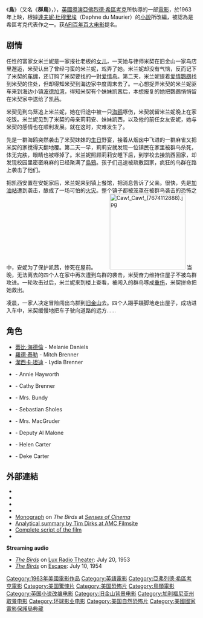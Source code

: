 {{noteTA
|1=zh-hans:阿尔弗雷德·希区柯克;zh-hk:亞弗列·希治閣;zh-tw:亞佛烈德·希區考克;
|2=zh-hans:希区柯克;zh-hk:希治閣;zh-tw:希區考克;
}}
{{Infobox Film
| name = 鳥<br />The Birds
| image = The Birds original poster.jpg
| caption = 电影海报
| director = [[亞佛烈德·希區考克|亞佛烈德·希區考克]]
| producer = [[亞佛烈德·希區考克|亞佛烈德·希區考克]]
| writer = [[達夫妮·杜穆里埃|達夫妮·杜穆里埃]]<br />[[伊凡·亨特|伊凡·亨特]]
| starring = [[羅德·泰勒|羅德·泰勒]]<br />[[潔西卡·坦迪|潔西卡·坦迪]]<br />{{le|蘇珊妮·普萊薛特​|Suzanne Pleshette}}<br />[[蒂比·海德倫|蒂比·海德倫]]<br />{{le|維羅妮卡·卡特賴特|Veronica Cartwright}}
| music = [[Bernard_Hermann|Bernard Hermann]]
| cinematography = [[Robert_Burks|Robert Burks]]
| editing = [[George_Tomasini|George Tomasini]]
| distributor = [[環球影業|環球影業]]
| released = 1963年3月28日 
| runtime = 119分钟
| country = [[美國|美國]]
| language = [[英語|英語]]
| budget = 250萬美元
| gross = $11,403,529
| followed_by = ''[[The_Birds_II:_Land's_End|Land's End]]''
| amg_id = 1:5727
| imdb_id = 0056869
}}
《'''鳥'''》（又名《'''群鳥'''》，{{lang-en|The Birds}}），[[英國|英國]][[導演|導演]][[亞佛烈德·希區考克|亞佛烈德·希區考克]]所執導的一部[[電影|電影]]，於1963年上映，根據[[達夫妮·杜穆里埃|達夫妮·杜穆里埃]]（Daphne du Maurier）的[[小說|小說]]所改編，被認為是希區考克代表作之一。获[[AFI百年百大电影|AFI百年百大电影]]提名。

== 剧情 ==
任性的富家女米兰妮是一家报社老板的[[女儿|女儿]]，一天她与律师米契在旧金山一家鸟店里邂逅，米契认出了曾经刁蛮的米兰妮，戏弄了她。米兰妮却没有气恼，反而记下了米契的[[车牌|车牌]]，还订购了米契要找的一對[[爱情鸟|爱情鸟]]。第二天，米兰妮提着[[爱情鸚鵡|爱情鸚鵡]]找到米契的住处，但却得知米契到海边家中度周末去了。一心想捉弄米契的米兰妮驱车来到海边小镇[[波德加湾|波德加湾]]，得知米契有个妹妹凯茜后，本想报复的她把鸚鵡悄悄留在米契家中送给了凯茜。 　　 

米契见到鸟笼追上米兰妮，她在归途中被一只[[海鸥|海鸥]]啄伤，米契就留米兰妮晚上在家吃饭。米兰妮见到了米契的母亲莉莉安、妹妹凯西，以及他的前任女友安妮，她与米契的感情也在顺利发展。就在这时，灾难发生了。 　　 

先是一群海鸥突然袭击了米契妹妹的[[生日|生日]]野宴，接着从烟囱中飞进的一群麻雀又把米契的家搅得天翻地覆。第二天一早，莉莉安就发现一位镇民在家里被群鸟杀死，体无完肤，眼睛也被啄掉了。米兰妮照顾莉莉安睡下后，到学校去接凯西回家，却发现校园里密密麻麻的已经聚满了[[烏鴉|烏鴉]]。孩子们迅速被疏散回家，疯狂的鸟群在路上袭击了他们。 　　 

把凯西安置在安妮家后，米兰妮来到镇上餐馆，把消息告诉了父亲。很快，先是[[加油站|加油站]]遭到袭击，酿成了一场可怕的[[火灾|火灾]]。整个镇子都被笼罩在被群鸟袭击的恐怖之中，安妮为了保护凯茜，惨死在屋前。 　　 
[[File:Caw!_Caw!_(7674112888).jpg|200px]]
当晚，无法离去的四个人在家中再次遭到鸟群的袭击，米契奋力维持住屋子不被鸟群攻进。一轮攻击过后，米兰妮来到楼上查看，被闯入的群鸟啄成[[重伤|重伤]]，米契拼命把她救出。 　　 

凌晨，一家人决定冒险闯出鸟群到[[旧金山|旧金山]]去。四个人蹑手蹑脚地走出屋子，成功进入车中，米契缓慢地把车子驶向道路的远方……

==角色==
*[[蒂比·海德倫|蒂比·海德倫]] - Melanie Daniels
*[[羅德·泰勒|羅德·泰勒]] - Mitch Brenner
*[[潔西卡·坦迪|潔西卡·坦迪]] - Lydia Brenner
*{{le|蘇珊妮·普萊薛特​|Suzanne Pleshette}} - Annie Hayworth
*{{le|維羅妮卡·卡特賴特|Veronica Cartwright}} - Cathy Brenner
*{{le|埃塞爾·格里菲斯|Ethel Griffies}} - Mrs. Bundy
*{{le|查爾斯·麥格勞|Charles McGraw}} - Sebastian Sholes
*{{le|露絲·麥克德維特|Ruth McDevitt}} - Mrs. MacGruder
*{{le|馬爾科姆·阿特伯里|Malcolm Atterbury}} - Deputy Al Malone
*{{le|伊麗莎白·威爾遜|Elizabeth Wilson}} - Helen Carter
*{{le|朗尼·查普曼|Lonny Chapman}} - Deke Carter

== 外部連結 ==
{{Commons category|The Birds (film)}}
{{wikiquote|The Birds}}
*{{IMDb title|0056869|The Birds}}
*{{tcmdb title|30594|The Birds}}
*{{Amg movie|5727|The Birds}}
*{{mojo title|birds|The Birds}}
*[https://web.archive.org/web/20101225103054/http://www.sensesofcinema.com/2009/51/hitchcock-birds-synoptic-account/ Monograph] on ''The Birds'' at ''[[Senses_of_Cinema|Senses of Cinema]]''
*[http://www.filmsite.org/bird.html Analytical summary by Tim Dirks at AMC Filmsite]
*[https://web.archive.org/web/20051210174531/http://www.script-o-rama.com/movie_scripts/b/the-birds-script-screenplay.html Complete script of the film]
*{{YouTube|dNGDa6Xpu_0|Video Essay on "Why Do the Birds Attack?"}}
'''Streaming audio'''
*[http://ia700208.us.archive.org/21/items/Lux18/Lux-530720-52m26s-839hrt-Birds-HMarshallBLGerson.mp3 ''The Birds'']{{dead link|date=十一月 2017 |bot=InternetArchiveBot }} on [[Lux_Radio_Theater|Lux Radio Theater]]: July 20, 1953
*[http://ia600808.us.archive.org/25/items/OTRR_Escape_Singles/Escape_54-07-10_-217-_The_Birds.mp3 ''The Birds''] on [[Escape_(radio_program)|Escape]]: July 10, 1954

{{亞弗列·希治閣}}
{{DEFAULTSORT:The Birds}}
[[Category:1963年美國電影作品|Category:1963年美國電影作品]]
[[Category:英語電影|Category:英語電影]]
[[Category:亞弗列德·希區考克電影|Category:亞弗列德·希區考克電影]]
[[Category:美国驚悚片|Category:美国驚悚片]]
[[Category:美国恐怖片|Category:美国恐怖片]]
[[Category:鳥類電影|Category:鳥類電影]]
[[Category:英国小说改编电影|Category:英国小说改编电影]]
[[Category:旧金山背景电影|Category:旧金山背景电影]]
[[Category:加利福尼亚州取景电影|Category:加利福尼亚州取景电影]]
[[Category:环球影业电影|Category:环球影业电影]]
[[Category:美国自然恐怖片|Category:美国自然恐怖片]]
[[Category:美國國家電影保護局典藏|Category:美國國家電影保護局典藏]]